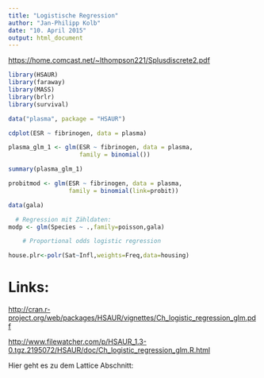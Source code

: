 ```yaml
---
title: "Logistische Regression"
author: "Jan-Philipp Kolb"
date: "10. April 2015"
output: html_document
---
```


<https://home.comcast.net/~lthompson221/Splusdiscrete2.pdf>


```r
library(HSAUR)
library(faraway)
library(MASS)
library(brlr)
library(survival)
```

```r
data("plasma", package = "HSAUR")

cdplot(ESR ~ fibrinogen, data = plasma)

plasma_glm_1 <- glm(ESR ~ fibrinogen, data = plasma, 
                    family = binomial())

summary(plasma_glm_1)

probitmod <- glm(ESR ~ fibrinogen, data = plasma, 
                 family = binomial(link=probit))
```

```r

data(gala)

  # Regression mit Zähldaten:
modp <- glm(Species ~ .,family=poisson,gala)

    # Proportional odds logistic regression

house.plr<-polr(Sat~Infl,weights=Freq,data=housing)
```

# Links:

<http://cran.r-project.org/web/packages/HSAUR/vignettes/Ch_logistic_regression_glm.pdf>

<http://www.filewatcher.com/p/HSAUR_1.3-0.tgz.2195072/HSAUR/doc/Ch_logistic_regression_glm.R.html>

Hier geht es zu dem Lattice Abschnitt:


